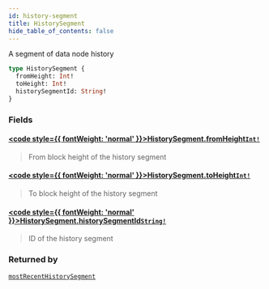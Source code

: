 ```yaml
---
id: history-segment
title: HistorySegment
hide_table_of_contents: false
---
```








A segment of data node history

```graphql
type HistorySegment {
  fromHeight: Int!
  toHeight: Int!
  historySegmentId: String!
}
```


### Fields

#### [<code style={{ fontWeight: 'normal' }}>HistorySegment.<b>fromHeight</b></code>](#)<Bullet />[`Int!`](/testnet/api/graphql/scalars/int) <Badge class="secondary" text="non-null"/> <Badge class="secondary" text="scalar"/>
> From block height of the history segment
> 

#### [<code style={{ fontWeight: 'normal' }}>HistorySegment.<b>toHeight</b></code>](#)<Bullet />[`Int!`](/testnet/api/graphql/scalars/int) <Badge class="secondary" text="non-null"/> <Badge class="secondary" text="scalar"/>
> To block height of the history segment
> 

#### [<code style={{ fontWeight: 'normal' }}>HistorySegment.<b>historySegmentId</b></code>](#)<Bullet />[`String!`](/testnet/api/graphql/scalars/string) <Badge class="secondary" text="non-null"/> <Badge class="secondary" text="scalar"/>
> ID of the history segment
> 



### Returned by

[`mostRecentHistorySegment`](/testnet/api/graphql/queries/most-recent-history-segment)  <Badge class="secondary" text="query"/>



